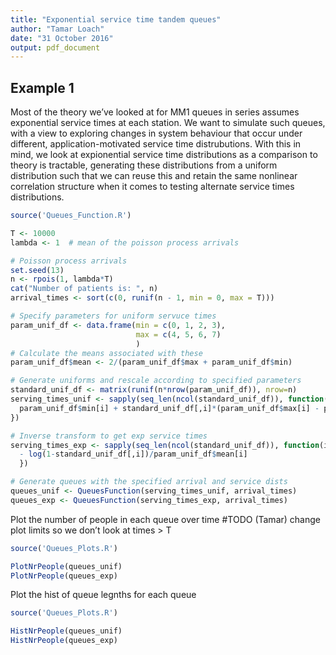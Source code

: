 ```yaml
---
title: "Exponential service time tandem queues"
author: "Tamar Loach"
date: "31 October 2016"
output: pdf_document
---
```


## Example 1

Most of the theory we've looked at for MM1 queues in series assumes exponential service times at each station. We want to simulate such queues, with a view to exploring changes in system behaviour that occur under different, application-motivated service time distrubutions. With this in mind, we look at expionential service time distributions as a comparison to theory is tractable, generating these distributions from a uniform distribution such that we can reuse this and retain the same nonlinear correlation structure when it comes to testing alternate service times distributions.


```r
source('Queues_Function.R')

T <- 10000
lambda <- 1  # mean of the poisson process arrivals

# Poisson process arrivals
set.seed(13)
n <- rpois(1, lambda*T)
cat("Number of patients is: ", n)
arrival_times <- sort(c(0, runif(n - 1, min = 0, max = T)))

# Specify parameters for uniform servuce times
param_unif_df <- data.frame(min = c(0, 1, 2, 3),
                            max = c(4, 5, 6, 7)
                            )
# Calculate the means associated with these
param_unif_df$mean <- 2/(param_unif_df$max + param_unif_df$min)

# Generate uniforms and rescale according to specified parameters
standard_unif_df <- matrix(runif(n*nrow(param_unif_df)), nrow=n)
serving_times_unif <- sapply(seq_len(ncol(standard_unif_df)), function(i){
  param_unif_df$min[i] + standard_unif_df[,i]*(param_unif_df$max[i] - param_unif_df$min[i])
})

# Inverse transform to get exp service times
serving_times_exp <- sapply(seq_len(ncol(standard_unif_df)), function(i){
  - log(1-standard_unif_df[,i])/param_unif_df$mean[i]
  })

# Generate queues with the specified arrival and service dists
queues_unif <- QueuesFunction(serving_times_unif, arrival_times)
queues_exp <- QueuesFunction(serving_times_exp, arrival_times)

```

Plot the number of people in each queue over time
#TODO (Tamar) change plot limits so we don't look at times > T

```r
source('Queues_Plots.R')

PlotNrPeople(queues_unif)
PlotNrPeople(queues_exp)

```

Plot the hist of queue legnths for each queue

```r
source('Queues_Plots.R')

HistNrPeople(queues_unif)
HistNrPeople(queues_exp)

```


